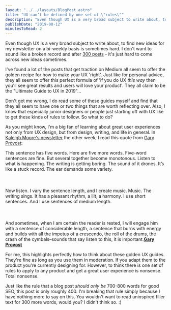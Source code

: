 ```yaml
---
layout: "../../layouts/BlogPost.astro"
title: "UX can’t be defined by one set of \"rules\""
description: "Even though UX is a very broad subject to write about, to find new ideas for my newsletter on a bi-weekly basis is sometimes hard. I don't want to sound like a broken record and after 300 posts - it's just hard to come across new ideas sometimes.\n\n\nI've found a lot of the posts that get traction on Medium all seem to offer the golden recipe for how to make your UX 'right'. Just like for personal advice, they all seem to offer this perfect formula of 'if you do UX this way then you'll see great r"
publishDate: "2019-08-12"
minutesToRead: 2
---
```


<p>Even though UX is a very broad subject to write about, to find new ideas for my newsletter on a bi-weekly basis is sometimes hard. I don't want to sound like a broken record and after <a href="https://www.antonsten.com/5years/">300 posts</a> - it's just hard to come across new ideas sometimes.</p>
<p>I've found a lot of the posts that get traction on Medium all seem to offer the golden recipe for how to make your UX 'right'. Just like for personal advice, they all seem to offer this perfect formula of 'if you do UX <em>this way</em> then you'll see great results and users will love your product'. They all claim to be the "Ultimate Guide to UX in 2019"...</p>
<p>Don't get me wrong, I do read some of these guides myself and find that they all seem to have one or two things that are worth reflecting over. Also, I know that especially junior designers or people just starting off with UX like to get these kinds of rules to follow. So what to do?</p>
<p>As you might know, I'm a big fan of learning about great user experiences not only from UX design, but from design, writing, and life in general. In <a href="https://www.kaleighmoore.com/newsletter?ref=antonsten.com">Kaleigh Moore's newsletter</a> the other week, I read this quote from <a href="https://kaleighmoore.us11.list-manage.com/track/click?u=7bdb50a2eb0d5b0a501cd1bf4&id=b90f875431&e=149ade9816&ref=antonsten.com">Gary Provost</a>:</p>

<div class="blockquote">
<div><p>This sentence has five words. Here are five more words. Five-word sentences are fine. But several together become monotonous. Listen to what is happening. The writing is getting boring. The sound of it drones. It’s like a stuck record. The ear demands some variety.<br>
<br><br><br>
Now listen. I vary the sentence length, and I create music. Music. The writing sings. It has a pleasant rhythm, a lilt, a harmony. I use short sentences. And I use sentences of medium length.<br>
<br><br><br>
And sometimes, when I am certain the reader is rested, I will engage him with a sentence of considerable length, a sentence that burns with energy and builds with all the impetus of a crescendo, the roll of the drums, the crash of the cymbals–sounds that say listen to this, it is important.<strong><a href="https://kaleighmoore.us11.list-manage.com/track/click?u=7bdb50a2eb0d5b0a501cd1bf4&id=b90f875431&e=149ade9816&ref=antonsten.com">Gary Provost</a></strong></p></div>
</div>

<p>For me, this highlights perfectly how to think about these golden UX guides. They're fine as long as you use them in moderation. If you adapt them to the product you're currently designing for. However, to think there is one set of rules to apply to any product and get a great user experience is nonsense. Total nonsense.</p>
<p>Just like the rule that a blog post <em>should only be</em> 700-800 words for good SEO, this post is only roughly 400. I'm breaking that rule simply because I have nothing more to say on this. You wouldn't want to read uninspired filler text for 300 more words, would you? I didn't think so. :)</p>